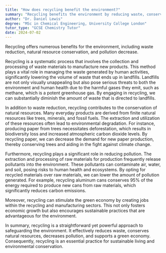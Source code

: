 ```yaml
---
title: "How does recycling benefit the environment?"
summary: "Recycling benefits the environment by reducing waste, conserving natural resources, and decreasing pollution."
author: "Dr. Daniel Lewis"
degree: "MSc in Chemical Engineering, University College London"
tutor_type: "GCSE Chemistry Tutor"
date: 2024-07-02
---
```


Recycling offers numerous benefits for the environment, including waste reduction, natural resource conservation, and pollution decrease.

Recycling is a systematic process that involves the collection and processing of waste materials to manufacture new products. This method plays a vital role in managing the waste generated by human activities, significantly lowering the volume of waste that ends up in landfills. Landfills are not only visually unappealing but also pose serious threats to both the environment and human health due to the harmful gases they emit, such as methane, which is a potent greenhouse gas. By engaging in recycling, we can substantially diminish the amount of waste that is directed to landfills.

In addition to waste reduction, recycling contributes to the conservation of natural resources. Many everyday products are derived from finite natural resources like trees, minerals, and fossil fuels. The extraction and utilization of these resources often lead to environmental degradation. For instance, producing paper from trees necessitates deforestation, which results in biodiversity loss and increased atmospheric carbon dioxide levels. By recycling paper, we can decrease the demand for new paper production, thereby conserving trees and aiding in the fight against climate change.

Furthermore, recycling plays a significant role in reducing pollution. The extraction and processing of raw materials for production frequently release pollutants into the environment. These pollutants can contaminate air, water, and soil, posing risks to human health and ecosystems. By opting for recycled materials over raw materials, we can lower the amount of pollution generated. For example, recycling aluminum cans conserves $95\%$ of the energy required to produce new cans from raw materials, which significantly reduces carbon emissions.

Moreover, recycling can stimulate the green economy by creating jobs within the recycling and manufacturing sectors. This not only fosters economic growth but also encourages sustainable practices that are advantageous for the environment.

In summary, recycling is a straightforward yet powerful approach to safeguarding the environment. It effectively reduces waste, conserves natural resources, decreases pollution, and supports a green economy. Consequently, recycling is an essential practice for sustainable living and environmental conservation.
    